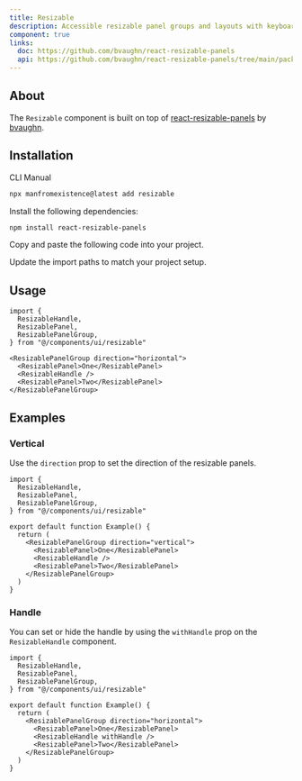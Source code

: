 ```yaml
---
title: Resizable
description: Accessible resizable panel groups and layouts with keyboard support.
component: true
links:
  doc: https://github.com/bvaughn/react-resizable-panels
  api: https://github.com/bvaughn/react-resizable-panels/tree/main/packages/react-resizable-panels
---
```


<ComponentPreview
  name="resizable-demo"
  description="A group of resizable horizontal and vertical panels."
/>

## About

The `Resizable` component is built on top of [react-resizable-panels](https://github.com/bvaughn/react-resizable-panels) by [bvaughn](https://github.com/bvaughn).

## Installation

<Tabs defaultValue="cli">

<TabsList>
  <TabsTrigger value="cli">CLI</TabsTrigger>
  <TabsTrigger value="manual">Manual</TabsTrigger>
</TabsList>
<TabsContent value="cli">

```bash
npx manfromexistence@latest add resizable
```

</TabsContent>

<TabsContent value="manual">

<Steps>

<Step>Install the following dependencies:</Step>

```bash
npm install react-resizable-panels
```

<Step>Copy and paste the following code into your project.</Step>

<ComponentSource name="resizable" />

<Step>Update the import paths to match your project setup.</Step>

</Steps>

</TabsContent>

</Tabs>

## Usage

```tsx
import {
  ResizableHandle,
  ResizablePanel,
  ResizablePanelGroup,
} from "@/components/ui/resizable"
```

```tsx
<ResizablePanelGroup direction="horizontal">
  <ResizablePanel>One</ResizablePanel>
  <ResizableHandle />
  <ResizablePanel>Two</ResizablePanel>
</ResizablePanelGroup>
```

## Examples

### Vertical

Use the `direction` prop to set the direction of the resizable panels.

<ComponentPreview
  name="resizable-vertical"
  description="A group of resizable vertical panels."
/>

```tsx showLineNumbers {9}
import {
  ResizableHandle,
  ResizablePanel,
  ResizablePanelGroup,
} from "@/components/ui/resizable"

export default function Example() {
  return (
    <ResizablePanelGroup direction="vertical">
      <ResizablePanel>One</ResizablePanel>
      <ResizableHandle />
      <ResizablePanel>Two</ResizablePanel>
    </ResizablePanelGroup>
  )
}
```

### Handle

You can set or hide the handle by using the `withHandle` prop on the `ResizableHandle` component.

<ComponentPreview
  name="resizable-handle"
  description="A group of resizable panels with a handle."
/>

```tsx showLineNumbers {11}
import {
  ResizableHandle,
  ResizablePanel,
  ResizablePanelGroup,
} from "@/components/ui/resizable"

export default function Example() {
  return (
    <ResizablePanelGroup direction="horizontal">
      <ResizablePanel>One</ResizablePanel>
      <ResizableHandle withHandle />
      <ResizablePanel>Two</ResizablePanel>
    </ResizablePanelGroup>
  )
}
```

